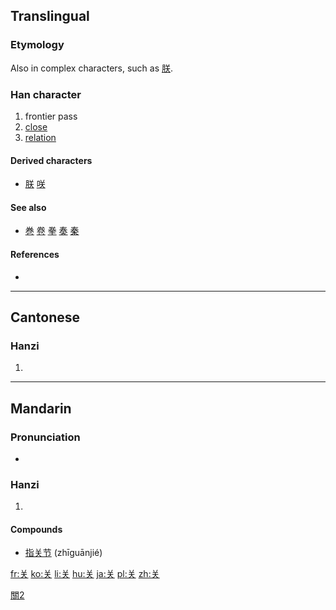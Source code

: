 {{also|關|関|灷|天}}
==Translingual==

===Etymology===
{{Han simp|関|f=門|t=&nbsp;}}

Also {{Han simp|灷}} in complex characters, such as [[朕]].

===Han character===
{{Han char|rn=12|rad=八|as=04|sn=6|four=|canj=廿大 (TK)}}

# frontier pass
# [[close]]
# [[relation]]

====Derived characters====
* [[朕]] [[咲]]

====See also====
* [[巻]] [[卷]] [[拳]] [[奏]] [[秦]] {{qualifier|graphically similar upper portion}}

====References====
* {{Han ref|kx=0250.071|hdz=10242.070|uh=5173|ud=20851}}

----

==Cantonese==

===Hanzi===
{{yue-hanzi|jyut=|y=gwaan1|tra=關}}

# {{defn|Cantonese|sort=八04}}

----

==Mandarin==

===Pronunciation===
* {{audio|zh-guān.ogg|audio}}

===Hanzi===
{{cmn-hanzi|tra=關|pin=[[guān]] ([[guan1]])|wg=kuan<sup>1</sup>}}

# {{defn|Mandarin|sort=八04}}

====Compounds====
* [[指关节]] (zhīguānjié)

[[Category:CJKV characters simplified differently in Japan and China|關2]]

[[fr:关]]
[[ko:关]]
[[li:关]]
[[hu:关]]
[[ja:关]]
[[pl:关]]
[[zh:关]]